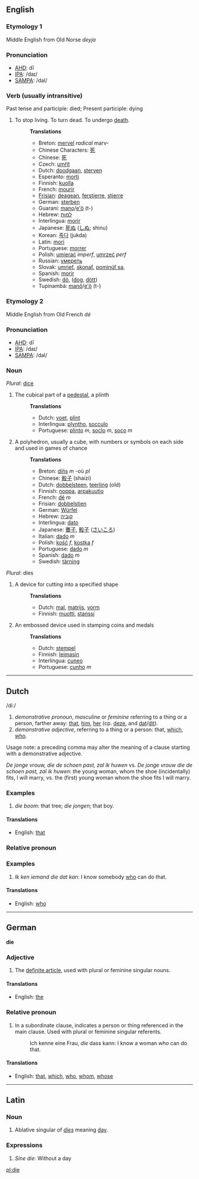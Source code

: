 ==English==
===Etymology 1===
Middle English from Old Norse ''deyja''
===Pronunciation===
*[[w:AHD|AHD]]: dī
*[[w:IPA|IPA]]: /daɪ/
*[[w:SAMPA|SAMPA]]: /daI/
===Verb (usually intransitive)===
Past tense and participle: died; Present participle: dying
#To stop living. To turn dead. To undergo [[death]].
#:'''Translations'''
#:*Breton: [[mervel]] ''radical'' marv-
#:*Chinese Characters: [[死]]
#:*Chinese: [[死]]
#:*Czech: [[umřít]]
#:*Dutch: [[doodgaan]], [[sterven]]
#:*Esperanto: [[morti]]
#:*Finnish: [[kuolla]]
#:*French: [[mourir]]
#:*[[Frisian]]: [[deagean]], [[ferstjerre]], [[stjerre]]
#:*German: [[sterben]]
#:*Guaraní: [[mano]]/[[e'õ]] (t-)
#:*Hebrew: [[למות]]
#:*Interlingua: [[morir]]
#:*Japanese: [[死ぬ]] ([[しぬ]]; shinu)
#:*Korean: [[죽다]] (jukda)
#:*Latin: [[mori]]
#:*Portuguese: [[morrer]]
#:*Polish: [[umierać]] ''imperf'', [[umrzeć]] ''perf''
#:*Russian: [[умереть]]
#:*Slovak: [[umrieť]], [[skonať]], [[pominúť sa]], 
#:*Spanish: [[morir]]
#:*Swedish: [[dö]], ([[dog]], [[dött]])
#:*Tupinambá: [[manõ]]/[[e'õ]] (t-)

===Etymology 2===
Middle English from Old French ''dé''
===Pronunciation===
*[[w:AHD|AHD]]: dī
*[[w:IPA|IPA]]: /daɪ/
*[[w:SAMPA|SAMPA]]: /daI/
===Noun===
''Plural'': [[dice]]
#The cubical part of a [[pedestal]], a plinth
#:'''Translations'''
#:*Dutch: [[voet]], [[plint]]
#:*Interlingua: [[plyntho]], [[socculo]]
#:*Portuguese: [[plinto]] ''m'', [[soclo]] ''m'', [[soco]] ''m''
#A polyhedron, usually a cube, with numbers or symbols on each side and used in games of chance
#:'''Translations'''
#:*Breton: [[diñs]] ''m'' -où ''pl''
#:*Chinese: [[骰子]] (shaizi)
#:*Dutch: [[dobbelsteen]], [[teerling]] (old)
#:*Finnish: [[noppa]], [[arpakuutio]]
#:*French: [[dé]] ''m''
#:*Frisian: [[dobbelstien]]
#:*German: [[Würfel]]
#:*Hebrew: [[קוביה]]
#:*Interlingua: [[dato]]
#:*Japanese: [[賽子]], [[骰子]] ([[さいころ]])
#:*Italian: [[dado]] ''m''
#:*Polish: [[kość]] ''f'', [[kostka]] ''f''
#:*Portuguese: [[dado]] ''m''
#:*Spanish: [[dado]] ''m''
#:*Swedish: [[tärning]]

''Plural'': dies
#A device for cutting into a specified shape
#:'''Translations'''
#:*Dutch: [[mal]], [[matrijs]], [[vorm]]
#:*Finnish: [[muotti]], [[stanssi]]
#An embossed device used in stamping coins and medals
#:'''Translations'''
#:*Dutch: [[stempel]]
#:*Finnish: [[leimasin]]
#:*Interlingua: [[cuneo]]
#:*Portuguese: [[cunho]] ''m''

----

== Dutch ==

/di:/

# ''demonstrative pronoun'', ''masculine'' or ''feminine'' referring to a thing or a person, farther away: [[that]], [[him]], [[her]] (cp. [[deze]], and [[dat]]/[[dit]]).
# ''demonstrative adjective'', referring to a thing or a person: that, [[which]], [[who]].

Usage note: a preceding comma may alter the meaning of a clause starting with a demonstrative adjective.

''De jonge vrouw, die de schoen past, zal ik huwen'' vs. ''De jonge vrouw die de schoen past, zal ik huwen'': the young woman, whom the shoe (incidentally) fits, I will marry, vs. the (first) young woman whom the shoe fits I will marry.

=== Examples ===

# ''die boom'': that tree; ''die jongen''; that boy.

====Translations====

*English: [[that]]

===Relative pronoun===

=== Examples ===

# ''Ik ken iemand die dat kan'': I know somebody [[who]] can do that.

====Translations====

*English: [[who]]

----
== German ==

'''die'''

=== Adjective ===

# The [[definite article]], used with plural or feminine singular nouns.

====Translations====

*English: [[the]]

===Relative pronoun===

# In a subordinate clause, indicates a person or thing referenced in the main clause.  Used with plural or feminine singular referents.
#: Ich kenne eine Frau, ''die'' dass kann: I know a woman ''who'' can do that.

====Translations====

*English: [[that]], [[which]], [[who]], [[whom]], [[whose]]

----
==Latin==
===Noun===
#Ablative singular of ''[[dies]]'' meaning [[day]].

===Expressions===
#''Sine die'': Without a day

[[pl:die]]